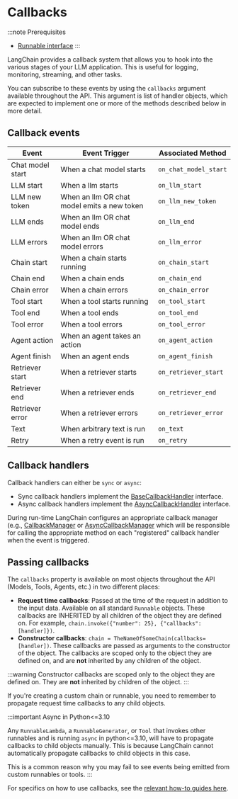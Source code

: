 # Callbacks

:::note Prerequisites
- [Runnable interface](/docs/concepts/runnables)
:::

LangChain provides a callback system that allows you to hook into the various stages of your LLM application. This is useful for logging, monitoring, streaming, and other tasks.

You can subscribe to these events by using the `callbacks` argument available throughout the API. This argument is list of handler objects, which are expected to implement one or more of the methods described below in more detail.

## Callback events

| Event            | Event Trigger                               | Associated Method     |
|------------------|---------------------------------------------|-----------------------|
| Chat model start | When a chat model starts                    | `on_chat_model_start` |
| LLM start        | When a llm starts                           | `on_llm_start`        |
| LLM new token    | When an llm OR chat model emits a new token | `on_llm_new_token`    |
| LLM ends         | When an llm OR chat model ends              | `on_llm_end`          |
| LLM errors       | When an llm OR chat model errors            | `on_llm_error`        |
| Chain start      | When a chain starts running                 | `on_chain_start`      |
| Chain end        | When a chain ends                           | `on_chain_end`        |
| Chain error      | When a chain errors                         | `on_chain_error`      |
| Tool start       | When a tool starts running                  | `on_tool_start`       |
| Tool end         | When a tool ends                            | `on_tool_end`         |
| Tool error       | When a tool errors                          | `on_tool_error`       |
| Agent action     | When an agent takes an action               | `on_agent_action`     |
| Agent finish     | When an agent ends                          | `on_agent_finish`     |
| Retriever start  | When a retriever starts                     | `on_retriever_start`  |
| Retriever end    | When a retriever ends                       | `on_retriever_end`    |
| Retriever error  | When a retriever errors                     | `on_retriever_error`  |
| Text             | When arbitrary text is run                  | `on_text`             |
| Retry            | When a retry event is run                   | `on_retry`            |

## Callback handlers

Callback handlers can either be `sync` or `async`:

* Sync callback handlers implement the [BaseCallbackHandler](https://python.langchain.com/api_reference/core/callbacks/langchain_core.callbacks.base.BaseCallbackHandler.html) interface.
* Async callback handlers implement the [AsyncCallbackHandler](https://python.langchain.com/api_reference/core/callbacks/langchain_core.callbacks.base.AsyncCallbackHandler.html) interface.

During run-time LangChain configures an appropriate callback manager (e.g., [CallbackManager](https://python.langchain.com/api_reference/core/callbacks/langchain_core.callbacks.manager.CallbackManager.html) or [AsyncCallbackManager](https://python.langchain.com/api_reference/core/callbacks/langchain_core.callbacks.manager.AsyncCallbackManager.html) which will be responsible for calling the appropriate method on each "registered" callback handler when the event is triggered.

## Passing callbacks

The `callbacks` property is available on most objects throughout the API (Models, Tools, Agents, etc.) in two different places:

- **Request time callbacks**: Passed at the time of the request in addition to the input data.
Available on all standard `Runnable` objects. These callbacks are INHERITED by all children
of the object they are defined on. For example, `chain.invoke({"number": 25}, {"callbacks": [handler]})`.
- **Constructor callbacks**: `chain = TheNameOfSomeChain(callbacks=[handler])`. These callbacks
are passed as arguments to the constructor of the object. The callbacks are scoped
only to the object they are defined on, and are **not** inherited by any children of the object.

:::warning
Constructor callbacks are scoped only to the object they are defined on. They are **not** inherited by children
of the object.
:::

If you're creating a custom chain or runnable, you need to remember to propagate request time
callbacks to any child objects.

:::important Async in Python&lt;=3.10

Any `RunnableLambda`, a `RunnableGenerator`, or `Tool` that invokes other runnables
and is running `async` in python&lt;=3.10, will have to propagate callbacks to child
objects manually. This is because LangChain cannot automatically propagate
callbacks to child objects in this case.

This is a common reason why you may fail to see events being emitted from custom
runnables or tools.
:::

For specifics on how to use callbacks, see the [relevant how-to guides here](/docs/how_to/#callbacks).